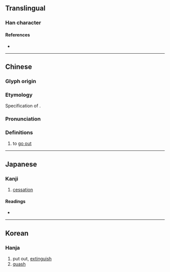 {{character info/new}}
==Translingual==

===Han character===
{{Han char|rn=86|rad=火|as=10|sn=14|four=96830|canj=FHUP|ids=⿰火息}}

====References====
* {{Han ref|kx=0679.030|dkj=19287|dj=1090.260|hdz=32223.130|uh=7184|ud=29060|bh=BAB6|bd=47798}}

----

==Chinese==
{{zh-forms}}

===Glyph origin===
{{Han etym}}
{{Han compound|火|息|c1=s|c2=p|ls=psc}}

===Etymology===
Specification of {{l|zh|息}}.

===Pronunciation===
{{zh-pron
|m=熄
|c=sik1
|h=pfs=sit
|md=
|mn=qz:siak/xm,zz:sek/sit
|mn_note=siak/sek - literary; sit - vernacular
|w=
|mc=y
|oc=y
|cat=v
}}

===Definitions===
{{zh-hanzi}}

# {{lb|zh|of a fire or light (source)}} to [[go out]]

----

==Japanese==

===Kanji===
{{ja-kanji|grade=|rs=火10}}

# [[cessation]]

====Readings====
* {{ja-readings|on=[[そく]] (soku)|kun=[[きえる]] (kieru), [[やむ]] (yamu)}}

----

==Korean==

===Hanja===
{{ko-hanja|hangeul=식|eumhun=|rv=sik|mr=sik|y=sik}}

# put out, [[extinguish]]
# [[quash]]